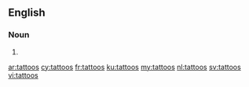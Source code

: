 {{also|Tattoos}}
==English==

===Noun===
{{head|en}}

# {{plural of|tattoo}}

[[ar:tattoos]]
[[cy:tattoos]]
[[fr:tattoos]]
[[ku:tattoos]]
[[my:tattoos]]
[[nl:tattoos]]
[[sv:tattoos]]
[[vi:tattoos]]